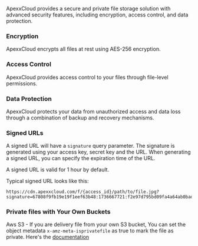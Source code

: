 ApexxCloud provides a secure and private file storage solution with advanced security features, including encryption, access control, and data protection.

### Encryption

ApexxCloud encrypts all files at rest using AES-256 encryption.

### Access Control

ApexxCloud provides access control to your files through file-level permissions.

### Data Protection

ApexxCloud protects your data from unauthorized access and data loss through a combination of backup and recovery mechanisms.

### Signed URLs

A signed URL will have a `signature` query parameter. The signature is generated using your access key, secret key and the URL. When generating a signed URL, you can specify the expiration time of the URL.

A signed URL is valid for 1 hour by default.

Typical signed URL looks like this:

```
https://cdn.apexxcloud.com/f/{access_id}/path/to/file.jpg?signature=67808f9fb19e19f1eef63b48:1736667721:f2e97d795bd09fa4a64ab0bad1675a2e25fddebc0e805f1107d22bb32747558c
```

### Private files with Your Own Buckets

Aws S3 - If you are delivery file from your own S3 bucket, You can set the object metadata `x-amz-meta-isprivatefile` as true to mark the file as private. Here's the [documentation](https://docs.aws.amazon.com/AmazonS3/latest/userguide/add-object-metadata.html)
